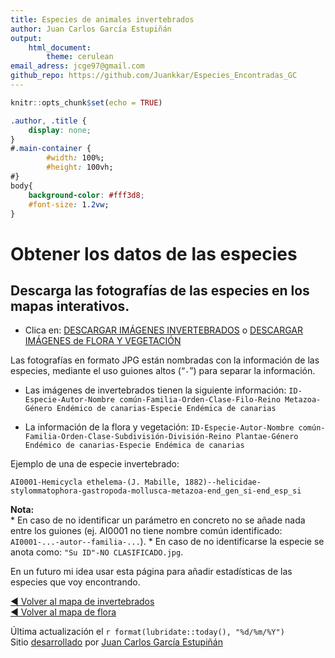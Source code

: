 ```yaml
---
title: Especies de animales invertebrados
author: Juan Carlos García Estupiñán
output: 
    html_document:
        theme: cerulean
email_adress: jcge97@gmail.com
github_repo: https://github.com/Juankkar/Especies_Encontradas_GC
---
```


```r
knitr::opts_chunk$set(echo = TRUE)
```

```css
.author, .title {
    display: none;
}
#.main-container {
        #width: 100%;
        #height: 100vh;
#}
body{
    background-color: #fff3d8;
    #font-size: 1.2vw;
}
```

# **Obtener los datos de las especies**

## Descarga las fotografías de las especies en los mapas interativos.

* Clica en: [DESCARGAR IMÁGENES INVERTEBRADOS](https://www.dropbox.com/scl/fo/j8wy15nzlrpn98dkpsu6e/h?rlkey=27la6qjalew06kc9wy3cgundv&dl=1) o [DESCARGAR IMÁGENES de FLORA Y VEGETACIÓN](https://www.dropbox.com/scl/fo/z9ad8tcbh02d2zy7g7xf0/h?rlkey=yvu3gii63sfvpicsgplvbty88&dl=1) 

Las fotografías en formato JPG están nombradas con la información de las especies, mediante el uso guiones altos ("```-```") para separar la información.

* Las imágenes de invertebrados tienen la siguiente información: ```ID-Especie-Autor-Nombre común-Familia-Orden-Clase-Filo-Reino Metazoa-Género Endémico de canarias-Especie Endémica de canarias``` 

* La información de la flora y vegetación: ```ID-Especie-Autor-Nombre común-Familia-Orden-Clase-Subdivisión-División-Reino Plantae-Género Endémico de canarias-Especie Endémica de canarias``` 

Ejemplo de una de especie invertebrado:

```
AI0001-Hemicycla ethelema-(J. Mabille, 1882)--helicidae-stylommatophora-gastropoda-mollusca-metazoa-end_gen_si-end_esp_si
```

**Nota: **   
* En caso de no identificar un parámetro en concreto no se añade nada entre los guiones (ej. AI0001 no tiene nombre común identificado: ```AI0001-...-autor--familia-...```). 
* En caso de no identificarse la especie se anota como: ```"Su ID"-NO CLASIFICADO.jpg```.

En un futuro mi idea usar esta página para añadir estadísticas de las especies que voy encontrando.

<a href="./invertebrates">&#9664; Volver al mapa de invertebrados</a>  
<a href="./flora">&#9664; Volver al mapa de flora</a>  

Última actualización el `r format(lubridate::today(), "%d/%m/%Y")`  
Sitio [desarrollado](`r rmarkdown::metadata$github_repo`) por [Juan Carlos García Estupiñán](mailto:`r rmarkdown::metadata$email_adress`)
